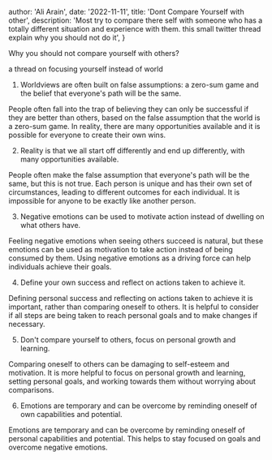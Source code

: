 
  author: 'Ali Arain',
  date: '2022-11-11',
  title: 'Dont Compare Yourself with other',
  description:
    'Most try to compare there self with someone who has a totally different situation and experience with them. this small twitter thread explain why you should not do it',
}


Why you should not compare yourself with others?

a thread on focusing yourself instead of world

1. Worldviews are often built on false assumptions:
   a zero-sum game and the belief that everyone's path will be the same.

People often fall into the trap of believing they can only be successful if they are better than others, based on the false assumption that the world is a zero-sum game. In reality, there are many opportunities available and it is possible for everyone to create their own wins.

2. Reality is that we all start off differently and end up differently, with many opportunities available.

People often make the false assumption that everyone's path will be the same, but this is not true. Each person is unique and has their own set of circumstances, leading to different outcomes for each individual. It is impossible for anyone to be exactly like another person.

3. Negative emotions can be used to motivate action instead of dwelling on what others have.

Feeling negative emotions when seeing others succeed is natural, but these emotions can be used as motivation to take action instead of being consumed by them. Using negative emotions as a driving force can help individuals achieve their goals.

4. Define your own success and reflect on actions taken to achieve it.

Defining personal success and reflecting on actions taken to achieve it is important, rather than comparing oneself to others. It is helpful to consider if all steps are being taken to reach personal goals and to make changes if necessary.

5. Don't compare yourself to others, focus on personal growth and learning.

Comparing oneself to others can be damaging to self-esteem and motivation. It is more helpful to focus on personal growth and learning, setting personal goals, and working towards them without worrying about comparisons.

6. Emotions are temporary and can be overcome by reminding oneself of own capabilities and potential.

Emotions are temporary and can be overcome by reminding oneself of personal capabilities and potential. This helps to stay focused on goals and overcome negative emotions.
